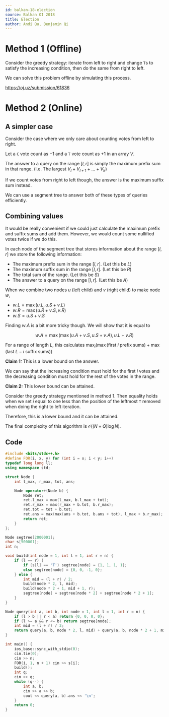 ```yaml
---
id: balkan-18-election
source: Balkan OI 2018
title: Election
author: Andi Qu, Benjamin Qi
---
```


# Method 1 (Offline)

Consider the greedy strategy: iterate from left to right and change `T`s to satisfy the increasing condition, then do the same from right to left.

We can solve this problem offline by simulating this process.

https://oj.uz/submission/61836

<IncompleteSection />

# Method 2 (Online)

## A simpler case

Consider the case where we only care about counting votes from left to right.

Let a `C` vote count as $-1$ and a `T` vote count as $+1$ in an array $V$.

The answer to a query on the range $[l, r]$ is simply the maximum prefix sum in that range. (i.e. The largest $V_l + V_{l + 1} + \dots + V_k$)

If we count votes from right to left though, the answer is the maximum suffix sum instead.

We can use a segment tree to answer both of these types of queries efficiently.

## Combining values

It would be really convenient if we could just calculate the maximum prefix and suffix sums and add them. However, we would count some nullified votes twice if we do this.

In each node of the segment tree that stores information about the range $[l, r]$ we store the following information:

- The maximum prefix sum in the range $[l, r]$. (Let this be $L$)
- The maximum suffix sum in the range $[l, r]$. (Let this be $R$)
- The total sum of the range. (Let this be $S$)
- The answer to a query on the range $[l, r]$. (Let this be $A$)

When we combine two nodes $u$ (left child) and $v$ (right child) to make node $w$,

- $w.L = \max(u.L, u.S + v.L)$
- $w.R = \max(u.R + v.S, v.R)$
- $w.S = u.S + v.S$

Finding $w.A$ is a bit more tricky though. We will show that it is equal to

$$
w.A=\max(\max(u.A + v.S, u.S + v.A), u.L + v.R)
$$

For a range of length $L$, this calculates $\max_i\left(\max(\text{first }i\text{ prefix sums})+\max(\text{last }L-i\text{ suffix sums})\right)$

**Claim 1:** This is a lower bound on the answer.

We can say that the increasing condition must hold for the first $i$ votes and the decreasing condition must hold for the rest of the votes in the range.

**Claim 2:** This lower bound can be attained.

Consider the greedy strategy mentioned in method 1. Then equality holds when we set $i$ equal to one less than the position of the leftmost `T` removed when doing the right to left iteration.

Therefore, this is a lower bound and it can be attained.

The final complexity of this algorithm is $\mathcal{O}((N + Q) \log N)$.

## Code

```cpp
#include <bits/stdc++.h>
#define FOR(i, x, y) for (int i = x; i < y; i++)
typedef long long ll;
using namespace std;

struct Node {
	int l_max, r_max, tot, ans;

	Node operator+(Node b) {
		Node ret;
		ret.l_max = max(l_max, b.l_max + tot);
		ret.r_max = max(r_max + b.tot, b.r_max);
		ret.tot = tot + b.tot;
		ret.ans = max(max(ans + b.tot, b.ans + tot), l_max + b.r_max);
		return ret;
	}
};

Node segtree[2000001];
char s[500001];
int n;

void build(int node = 1, int l = 1, int r = n) {
	if (l == r) {
		if (s[l] == 'T') segtree[node] = {1, 1, 1, 1};
		else segtree[node] = {0, 0, -1, 0};
	} else {
		int mid = (l + r) / 2;
		build(node * 2, l, mid);
		build(node * 2 + 1, mid + 1, r);
		segtree[node] = segtree[node * 2] + segtree[node * 2 + 1];
	}
}

Node query(int a, int b, int node = 1, int l = 1, int r = n) {
	if (l > b || r < a) return {0, 0, 0, 0};
	if (l >= a && r <= b) return segtree[node];
	int mid = (l + r) / 2;
	return query(a, b, node * 2, l, mid) + query(a, b, node * 2 + 1, mid + 1, r);
}

int main() {
	ios_base::sync_with_stdio(0);
	cin.tie(0);
	cin >> n;
	FOR(i, 1, n + 1) cin >> s[i];
	build();
	int q;
	cin >> q;
	while (q--) {
		int a, b;
		cin >> a >> b;
		cout << query(a, b).ans << '\n';
	}
	return 0;
}
```
